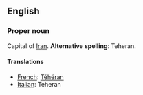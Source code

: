 ==English==

===Proper noun===

Capital of [[Iran]].  '''Alternative spelling''': Teheran.

====Translations====

*[[French]]: [[Téhéran]]
*[[Italian]]: Teheran